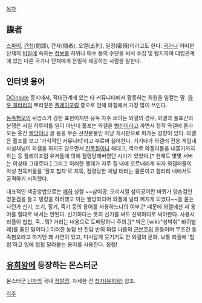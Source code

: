 [[목차]]

== 諜者 ==
[[스파이]], [[간첩]](間諜), 간자(間者), 오열(五列), 밀정(密偵)이라고도 한다.
[[국가]]나 어떠한 단체의 [[비밀]]에 속하는 [[정보]]를 허위나 매수 등의 수단을 써서 수집 및 탐지하여 대립관계에 있는 다른 국가나 단체에게 은밀히 제공하는 사람을 말한다. 

== 인터넷 용어 ==
[[DCinside]] 등지에서, 적대관계에 있는 타 커뮤니티에서 활동하는 회원을 일컫는 말.
[[와우 갤러리]]의 뿌리깊은 [[플레이포럼]] 증오로 인해 와갤에서 가장 많이 쓰인다.

[[동족혐오]]의 뉘앙스가 강한 표현이지만 유독 자주 쓰이는 와갤의 경우, 와갤과 플포간의 분쟁은 사실 하루이틀 일이 아닌데 플포는 와갤을 [[병신]]이라고 까면서 정작 와갤에 올라오는 웃긴 [[짤방]]이나 글 등을 무슨 선진문물인 마냥 게시판으로 퍼가는 경향이 있다. 와갤은 플포를 보고 '가식적인 커뮤니티'라고 부르며 싫어한다.
거기다가 와갤러 전용 게임내 사설채널이 와갤을 하지도 않으면서 [[친목질]]이나 해대고, 역으로 와갤러들을 내쫓기까지 하는 등 플레이포럼 유저들에 의해 점령당해버렸던 시기가 있었다.[* 현재도 몇몇 서버는 이상태 그대로다.] 그리고 이러한 행태가 자주 갤 내에 오르내리게 되자 와갤러들이 악성 친목커들을 '플포 첩자'로 지목, 점령당한 채널 테러는 물론이고 갤러리 내에서도 공격하기 시작했다.

대표적인 색출방법으로는 [[폐하]] 성함 ~~삼이공: 오리시절 삼이공이란 바퀴가 양손검인 명운검을 들고 탱킹을 하려했고 이는 짤방화되어 와겔에 널리 퍼지게 되었다~~을 묻는다던가 신기, 보기, 징기, 죽기 등의 용어를 사용하느냐의 여부.[* 때문에 와갤에선 저 용어를 절대로 써서는 안된다. 신기하다는 뜻의 신기를 써도 신박하다로 써야한다. 사용시 리플이 첩첩, 죽...뭐? 거리는 내용으로 도배당하니 주의.][* 박은 [wiki:"성박휘" 바퀴벌레]를 줄인 말이다.] 이러한 농담 반 진담 반의 와갤 나름의 [[근본주의]] 운동이며 무조건 동족혐오라고 하기엔 꽤 사연이 있고, 디시답게 웃기기도 한 와갤의 문화. 보통 리플에 '첩첩'하고 입에 첩첩 달라붙는 용어를 사용한다. 첩첩!

== [[유희왕]]에 등장하는 몬스터군 ==
몬스터군 [[닌자]]의 국내 [[정발]]명.
자세한 건 [[첩자(유희왕)]] 참조.

[[각주]]
